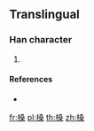 ==Translingual==

===Han character===
{{Han char|rn=75|rad=木|as=10|sn=14|four=|canj=DEED|ids=⿰木桑}}

# {{defn|Han|sort=木10}}

====References====
* {{Han ref|kx=0546.251|hdz=21271.161|uh=69E1|ud=27105}}

[[fr:槡]]
[[pl:槡]]
[[th:槡]]
[[zh:槡]]